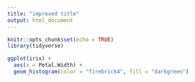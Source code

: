 ```yaml
---
title: "improved title"
output: html_document
---
```


```r
knitr::opts_chunk$set(echo = TRUE)
library(tidyverse)
```

```r

ggplot(iris) +
  aes(x = Petal.Width) +
  geom_histogram(color = "firebrick4", fill = "darkgreen") 
  

```

